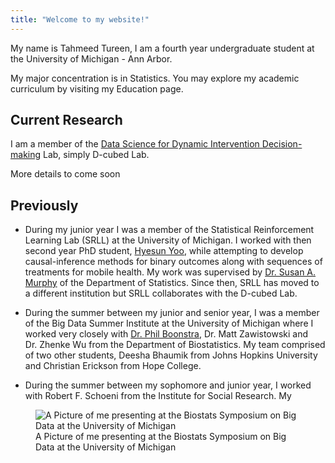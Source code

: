 ```yaml
---
title: "Welcome to my website!"
---
```


My name is Tahmeed Tureen, I am a fourth year undergraduate student at the University of Michigan - Ann Arbor. 


My major concentration is in Statistics. You may explore my academic curriculum by visiting my Education page.


## Current Research

I am a member of the [Data Science for Dynamic Intervention Decision-making]() Lab, simply D-cubed Lab.

More details to come soon

## Previously

- During my junior year I was a member of the Statistical Reinforcement Learning Lab (SRLL) at the University of Michigan. I worked with then second year PhD student, [Hyesun Yoo](), while attempting to develop causal-inference methods for binary outcomes along with sequences of treatments for mobile health. My work was supervised by [Dr. Susan A. Murphy]() of the Department of Statistics. Since then, SRLL has moved to a different institution but SRLL collaborates with the D-cubed Lab.


- During the summer between my junior and senior year, I was a member of the Big Data Summer Institute at the University of Michigan where I worked very closely with [Dr. Phil Boonstra](), Dr. Matt Zawistowski and Dr. Zhenke Wu from the Department of Biostatistics. My team comprised of two other students, Deesha Bhaumik from Johns Hopkins University and Christian Erickson from Hope College.


- During the summer between my sophomore and junior year, I worked with Robert F. Schoeni from the Institute for Social Research. My  



![A Picture of me presenting at the Biostats Symposium on Big Data at the University of Michigan](bdsi.jpg)
